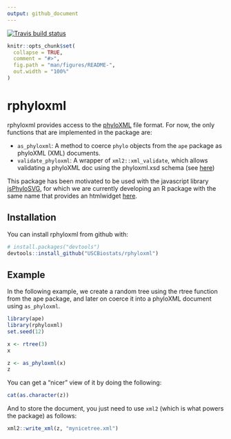 ```yaml
---
output: github_document
---
```


[![Travis build status](https://travis-ci.org/USCBiostats/rphyloxml.svg?branch=master)](https://travis-ci.org/USCBiostats/rphyloxml)

<!-- README.md is generated from README.Rmd. Please edit that file -->

```r
knitr::opts_chunk$set(
  collapse = TRUE,
  comment = "#>",
  fig.path = "man/figures/README-",
  out.width = "100%"
)
```
# rphyloxml

rphyloxml provides access to the [phyloXML](http://www.phyloxml.org) file format. For now, the only functions that are implemented in the package are:

- `as_phyloxml`: A method to coerce `phylo` objects from the `ape` package as phyloXML (XML) documents.
- `validate_phyloxml`: A wrapper of `xml2::xml_validate`, which allows validating a phyloXML doc using the phyloxml.xsd schema (see [here](http://www.phyloxml.org/1.20/phyloxml.xsd))

This package has been motivated to be used with the javascript library [jsPhyloSVG](http://www.jsphylosvg.org), for which we are currently developing an R package with the same name that provides an htmlwidget [here](https://uscbiostats.github.com/jsPhyloSVG).

## Installation

You can install rphyloxml from github with:

```r
# install.packages("devtools")
devtools::install_github("USCBiostats/rphyloxml")
```

## Example

In the following example, we create a random tree using the rtree function from the ape package, and later on coerce it into a phyloXML document using `as_phyloxml`.

```r
library(ape)
library(rphyloxml)
set.seed(12)

x <- rtree(3)
x
```

```r
z <- as_phyloxml(x)
z
```

You can get a "nicer" view of it by doing the following:

```r
cat(as.character(z))
```

And to store the document, you just need to use `xml2` (which is what powers the package) as follows:

```r
xml2::write_xml(z, "mynicetree.xml")
```




